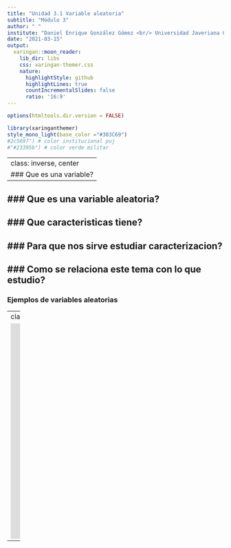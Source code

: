 ```yaml
---
title: "Unidad 3.1 Variable aleatoria"
subtitle: "Módulo 3"
author: " "
institute: "Daniel Enrique González Gómez <br/> Universidad Javeriana Cali"
date: "2021-03-15"
output:
  xaringan::moon_reader:
    lib_dir: libs
    css: xaringan-themer.css
    nature:
      highlightStyle: github
      highlightLines: true
      countIncrementalSlides: false
      ratio: '16:9'
---
```

```r
options(htmltools.dir.version = FALSE)
```

```r
library(xaringanthemer)
style_mono_light(base_color ="#383C69")
#2c5697") # color institucional puj  
#"#23395b") # color verde militar

```
---
class: inverse, center 
### Que es una variable? <br/>
--

### Que es una variable aleatoria?<br/>
--

### Que caracteristicas tiene?<br/>
--

### Para que nos sirve estudiar caracterizacion?<br/>
--

### Como se relaciona este tema con lo que estudio?<br/>
--

### Ejemplos de variables aleatorias<br/>

---
class: center inverse
### Variable aleatoria

<iframe width="900" height="500" src="https://www.youtube.com/embed/ABhDYVIfF0w" frameborder="0" allow="accelerometer; autoplay; clipboard-write; encrypted-media; gyroscope; picture-in-picture" allowfullscreen></iframe>


---










